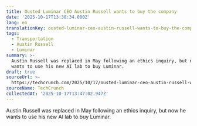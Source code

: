 ```yaml
---
title: Ousted Luminar CEO Austin Russell wants to buy the company
date: '2025-10-17T13:38:34.000Z'
lang: en
translationKey: ousted-luminar-ceo-austin-russell-wants-to-buy-the-company
tags:
  - Transportation
  - Austin Russell
  - Luminar
summary: >-
  Austin Russell was replaced in May following an ethics inquiry, but now he
  wants to use his new AI lab to buy Luminar.
draft: true
sourceUrl: >-
  https://techcrunch.com/2025/10/17/ousted-luminar-ceo-austin-russell-wants-to-buy-the-company/
sourceName: TechCrunch
collectedAt: '2025-10-17T13:47:02.947Z'
---
```

Austin Russell was replaced in May following an ethics inquiry, but now he wants to use his new AI lab to buy Luminar.

